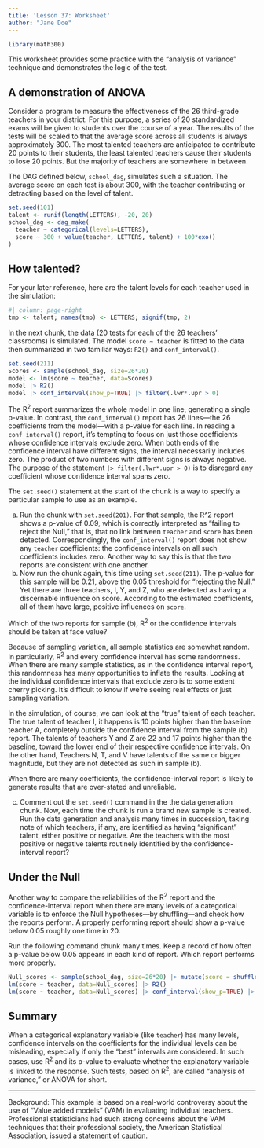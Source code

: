 ```yaml
---
title: 'Lesson 37: Worksheet'
author: "Jane Doe"
---
```


```r
library(math300)
```

This worksheet provides some practice with the "analysis of variance" technique and demonstrates the logic of the test.

## A demonstration of ANOVA

Consider a program to measure the effectiveness of the 26 third-grade teachers in your district. For this purpose, a series of 20 standardized exams will be given to students over the course of a year. The results of the tests will be scaled to that the average score across all students is always approximately 300. The most talented teachers are anticipated to contribute 20 points to their students, the least talented teachers cause their students to lose 20 points. But the majority of teachers are somewhere in between.

The DAG defined below, `school_dag`, simulates such a situation. The average score on each test is about 300, with the teacher contributing or detracting based on the level of talent. 

```r
set.seed(101)
talent <- runif(length(LETTERS), -20, 20)
school_dag <- dag_make(
  teacher ~ categorical(levels=LETTERS),
  score ~ 300 + value(teacher, LETTERS, talent) + 100*exo()
)
```

::: {.callout-note}
## How talented?

For your later reference, here are the talent levels for each teacher used in the simulation:

```r
#| column: page-right
tmp <- talent; names(tmp) <- LETTERS; signif(tmp, 2)
```
:::


In the next chunk, the data (20 tests for each of the 26 teachers' classrooms) is simulated. The model `score ~ teacher` is fitted to the data then summarized in two familiar ways: `R2()` and `conf_interval()`. 


```r
set.seed(211) 
Scores <- sample(school_dag, size=26*20)
model <- lm(score ~ teacher, data=Scores)
model |> R2()
model |> conf_interval(show_p=TRUE) |> filter(.lwr*.upr > 0)
```

The R^2^ report summarizes the whole model in one line, generating a single p-value. In contrast, the `conf_interval()` report has 26 lines---the 26 coefficients from the model---with a p-value for each line.
In reading a `conf_interval()` report, it's tempting to focus on just those coefficients whose confidence intervals exclude zero. [When both ends of the confidence interval have different signs, the interval necessarily includes zero. The product of two numbers with different signs is always negative.]{.aside} The purpose of the statement `|> filter(.lwr*.upr > 0)` is to disregard any coefficient whose confidence interval spans zero.

The `set.seed()` statement at the start of the chunk is a way to specify a particular sample to use as an example. 

a. Run the chunk with `set.seed(201)`. For that sample, the R^2 report shows a p-value of 0.09, which is correctly interpreted as "failing to reject the Null," that is, that no link between `teacher` and `score` has been detected. Correspondingly, the `conf_interval()` report does not show any `teacher` coefficients: the confidence intervals on all such coefficients includes zero. Another way to say this is that the two reports are consistent with one another.
b. Now run the chunk again, this time using `set.seed(211)`. The p-value for this sample will be 0.21, above the 0.05 threshold for "rejecting the Null." Yet there are three teachers, I, Y, and Z, who are detected as having a discernable influence on score. According to the estimated coefficients, all of them have large, positive influences on `score`. 

Which of the two reports for sample (b), R^2^ or the confidence intervals should be taken at face value?

Because of sampling variation, all sample statistics are somewhat random. In particularly, R^2^ and every confidence interval has some randomness. When there are many sample statistics, as in the confidence interval report, this randomness has many opportunities to inflate the results. Looking at the individual confidence intervals that exclude zero is to some extent cherry picking. It's difficult to know if we're seeing real effects or just sampling variation. 

In the simulation, of course, we can look at the "true" talent of each teacher. The true talent of teacher I, it happens is 10 points higher than the baseline teacher A, completely outside the confidence interval from the sample (b) report. The talents of teachers Y and Z are 22 and 17 points higher than the baseline, toward the lower end of their respective confidence intervals. On the other hand, Teachers N, T, and V have talents of the same or bigger magnitude, but they are not detected as such in sample (b).

When there are many coefficients, the confidence-interval report is likely to generate results that are over-stated and unreliable. 

c. Comment out the `set.seed()` command in the the data generation chunk. Now, each time the chunk is run a brand new sample is created. Run the data generation and analysis many times in succession, taking note of which teachers, if any, are identified as having "significant" talent, either positive or negative. Are the teachers with the most positive or negative talents routinely identified by the confidence-interval report?

## Under the Null

Another way to compare the reliabilities of the R^2^ report and the confidence-interval report when there are many levels of a categorical variable is to enforce the Null hypotheses---by shuffling---and check how the reports perform. A properly performing report should show a p-value below 0.05 roughly one time in 20.

Run the following command chunk many times. Keep a record of how often a p-value below 0.05 appears in each kind of report. Which report performs more properly.


```r
Null_scores <- sample(school_dag, size=26*20) |> mutate(score = shuffle(score))
lm(score ~ teacher, data=Null_scores) |> R2()
lm(score ~ teacher, data=Null_scores) |> conf_interval(show_p=TRUE) |> filter(.lwr*.upr > 0)
```

## Summary

When a categorical explanatory variable (like `teacher`) has many levels, confidence intervals on the coefficients for the individual levels can be misleading, especially if only the "best" intervals are considered. In such cases, use R^2^ and its p-value to evaluate whether the explanatory variable is linked to the response. Such tests, based on R^2^, are called "analysis of variance," or ANOVA for short.

----------

Background: This example is based on a real-world controversy about the use of "Value added models" (VAM) in evaluating individual teachers. Professional statisticians had such strong concerns about the VAM techniques that their professional society, the American Statistical Association, issued a [statement of caution](https://amstat.tandfonline.com/doi/full/10.1080/2330443X.2014.956906#.ZEMLiuzMKrM). 
